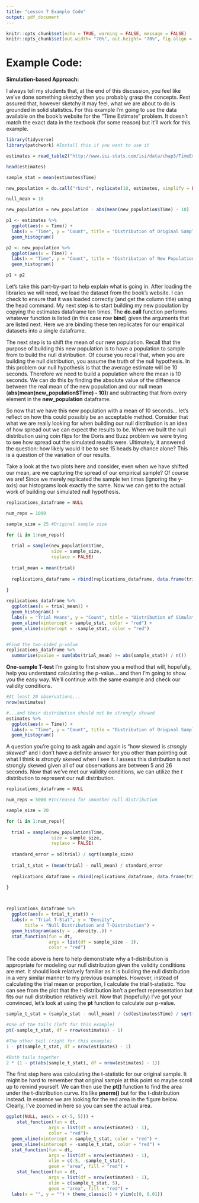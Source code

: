 ```yaml
---
title: "Lesson 7 Example Code"
output: pdf_document
---
```


```r
knitr::opts_chunk$set(echo = TRUE, warning = FALSE, message = FALSE)
knitr::opts_chunk$set(out.width= "70%", out.height= "70%", fig.align = "center") 
```

# Example Code:
**Simulation-based Approach:**

I always tell my students that, at the end of this discussion, you feel like we've done something sketchy then you probably grasp the concepts. Rest assured that, however sketchy it may feel, what we are about to do is grounded in solid statistics. For this example I'm going to use the data available on the book's website for the "Time Estimate" problem.  It doesn't match the exact data in the textbook (for some reason) but it'll work for this example.

```r
library(tidyverse)
library(patchwork) #Install this if you want to use it

estimates = read_table2("http://www.isi-stats.com/isi/data/chap3/TimeEstimate.txt")

head(estimates)

sample_stat = mean(estimates$Time)

new_population = do.call("rbind", replicate(10, estimates, simplify = FALSE))

null_mean = 10

new_population = new_population - abs(mean(new_population$Time) - 10)

p1 <- estimates %>%
  ggplot(aes(x = Time)) +
  labs(x = "Time", y = "Count", title = "Distribution of Original Sample") +
  geom_histogram()

p2 <- new_population %>%
  ggplot(aes(x = Time)) +
  labs(x = "Time", y = "Count", title = "Distribution of New Population") +
  geom_histogram()

p1 + p2
```
Let's take this part-by-part to help explain what is going in.  After loading the libraries we will need, we load the dataset from the book's website. I can check to ensure that it was loaded correctly (and get the column title) using the head command. My next step is to start building my new population by copying the estimates dataframe ten times. The **do.call** function performs whatever function is listed (in this case **r**ow **bind**) given the arguments that are listed next. Here we are binding these ten replicates for our empirical datasets into a single dataframe.

The next step is to shift the mean of our new population. Recall that the purpose of building this new population is to have a population to sample from to build the null distribution. Of course you recall that, when you are building the null distribution, you assume the truth of the null hypothesis. In this problem our null hypothesis is that the average estimate will be 10 seconds. Therefore we need to build a population where the mean is 10 seconds. We can do this by finding the absolute value of the difference between the real mean of the new population and our null mean (**abs(mean(new_population$Time) - 10)**) and subtracting that from every element in the **new_population** dataframe.

So now that we have this new population with a mean of 10 seconds... let's reflect on how this could possibly be an acceptable method. Consider that what we are really looking for when building our null distribution is an idea of how spread out we can expect the results to be. When we built the null distribution using coin flips for the Doris and Buzz problem we were trying to see how spread out the simulated results were. Ultimately, it answered the question: how likely would it be to see 15 heads by chance alone? This is a question of the variation of our results.

Take a look at the two plots here and consider, even when we have shifted our mean, are we capturing the spread of our empirical sample? Of course we are! Since we merely replicated the sample ten times (ignoring the y-axis) our histograms look exactly the same. Now we can get to the actual work of building our simulated null hypothesis.

```r
replications_dataframe = NULL

num_reps = 1000

sample_size = 25 #Original sample size

for (i in 1:num_reps){
  
  trial = sample(new_population$Time, 
                 size = sample_size, 
                 replace = FALSE)
  
  trial_mean = mean(trial)
  
  replications_dataframe = rbind(replications_dataframe, data.frame(trial_mean))
  
}

replications_dataframe %>%
  ggplot(aes(x = trial_mean)) +
  geom_histogram() +
  labs(x = "Trial Means", y = "Count", title = "Distribution of Simulated Means") +
  geom_vline(xintercept = sample_stat, color = "red") +
  geom_vline(xintercept = -sample_stat, color = "red")


#Find the two-sided p-value
replications_dataframe %>%
  summarise(pvalue = sum(abs(trial_mean) >= abs(sample_stat)) / n())
```

**One-sample T-test**
I'm going to first show you a method that will, hopefully, help you understand calculating the p-value... and then I'm going to show you the 
easy way. We'll continue with the same example and check our validity conditions.

```r
#At least 20 observations...
nrow(estimates)

#...and their distribution should not be strongly skewed
estimates %>%
  ggplot(aes(x = Time)) +
  labs(x = "Time", y = "Count", title = "Distribution of Original Sample") +
  geom_histogram()
```
A question you're going to ask again and again is "how skewed is *strongly skewed*" and I don't have a definite answer for you other than pointing out what I think is *strongly skewed* when I see it. I assess this distribution is not strongly skewed given all of our observations are between 5 and 26 seconds. Now that we've met our validity conditions, we can utilize the *t* distribution to represent our null distribution. 

```r
replications_dataframe = NULL

num_reps = 5000 #Increased for smoother null distribution

sample_size = 20

for (i in 1:num_reps){
  
  trial = sample(new_population$Time, 
                 size = sample_size, 
                 replace = FALSE)
  
  standard_error = sd(trial) / sqrt(sample_size)
  
  trial_t_stat = (mean(trial) - null_mean) / standard_error
  
  replications_dataframe = rbind(replications_dataframe, data.frame(trial_t_stat))
  
}



replications_dataframe %>%
  ggplot(aes(x = trial_t_stat)) +
  labs(x = "Trial T-Stat", y = "Density", 
       title = "Null Distribution and T-Distribution") +
  geom_histogram(aes(y = ..density..)) +
  stat_function(fun = dt, 
                args = list(df = sample_size - 1),
                color = "red")
```
The code above is here to help demonstrate why a t-distribution is appropriate for modeling our null distribution given the validity conditions are met. It should look relatively familiar as it is building the null distribution in a very similar manner to my previous examples. However, instead of calculating the trial mean or proportion, I calculate the trial t-statistic. You can see from the plot that the t-distribution isn't a perfect representation but fits our null distribution relatively well. Now that (hopefully) I've got your convinced, let's look at using the **pt** function to calculate our p-value.

```r
sample_t_stat = (sample_stat - null_mean) / (sd(estimates$Time) / sqrt(nrow(estimates)))

#One of the tails (left for this example)
pt(-sample_t_stat, df = nrow(estimates) - 1)

#The other tail (right for this example)
1 - pt(sample_t_stat, df = nrow(estimates) - 1)

#Both tails together
2 * (1 - pt(abs(sample_t_stat), df = nrow(estimates) - 1))
```
The first step here was calculating the t-statistic for our original sample. It might be hard to remember that original sample at this point so maybe scroll up to remind yourself. We can then use the **pt()** function to find the area under the t-distribution curve. It's like **pnorm()** but for the t-distribution instead. In essence we are looking for the red area in the figure below. Clearly, I've zoomed in here so you can see the actual area.
```r
ggplot(NULL, aes(x = c(-5, 5))) +
    stat_function(fun = dt, 
                args = list(df = nrow(estimates) - 1),
                color = "red")+
  geom_vline(xintercept = sample_t_stat, color = "red") +
  geom_vline(xintercept = -sample_t_stat, color = "red") +
  stat_function(fun = dt, 
                args = list(df = nrow(estimates) - 1),
                xlim = c(-5, -sample_t_stat),
                geom = "area", fill = "red") +
    stat_function(fun = dt, 
                args = list(df = nrow(estimates) - 1),
                xlim = c(sample_t_stat, 5),
                geom = "area", fill = "red") +
  labs(x = "", y = "") + theme_classic() + ylim(c(0, 0.01))
```